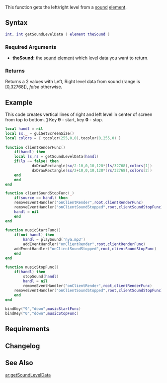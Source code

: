  
{{Client function}}
This function gets the left/right level from a [[/sound.md|sound]] [[/element.md|element]].
{{New feature/item|3.0132|1.3.2||
If the element is a player, this function will use the players voice.
}}
==Syntax== 
<syntaxhighlight lang="lua">int, int getSoundLevelData ( element theSound )</syntaxhighlight> 
{{OOP||[[/sound.md|sound]]:getLevelData}}
===Required Arguments=== 
*'''theSound:''' the [[/sound.md|sound]] [[/element.md|element]] which level data you want to return.

===Returns===
Returns a 2 values with Left, Right level data from sound (range is [0,32768]), ''false'' otherwise.

==Example==
This code creates vertical lines of right and left level in center of screen from top to bottom. [http://imageshack.com/a/img716/8689/4ud1.png] Key '''9''' - start, key '''0''' - stop.
<syntaxhighlight lang="lua">
local handl = nil
local sx,_ = guiGetScreenSize()
local colors = { tocolor(255,0,0),tocolor(0,255,0) }
 
function clientRenderFunc()
    if(handl) then
	local ls,rs = getSoundLevelData(handl)
	if(ls ~= false) then
            dxDrawRectangle(sx/2-10,0,10,128*(ls/32768),colors[1])
            dxDrawRectangle(sx/2+10,0,10,128*(rs/32768),colors[2])
	end
    end
end

function clientSoundStopFunc(_)
    if(source == handl) then
	removeEventHandler("onClientRender",root,clientRenderFunc)
	removeEventHandler("onClientSoundStopped",root,clientSoundStopFunc)
	handl = nil
    end
end
 
function musicStartFunc()
    if(not handl) then
        handl = playSound('nya.mp3')
        addEventHandler("onClientRender",root,clientRenderFunc)
	addEventHandler("onClientSoundStopped",root,clientSoundStopFunc)
    end
end
 
function musicStopFunc()
    if(handl) then
        stopSound(handl)
        handl = nil
        removeEventHandler("onClientRender",root,clientRenderFunc)
	removeEventHandler("onClientSoundStopped",root,clientSoundStopFunc)
    end
end
 
bindKey("9","down",musicStartFunc)
bindKey("0","down",musicStopFunc)
</syntaxhighlight>

==Requirements==
{{Requirements|n/a|1.3.0-9.04162|}}

==Changelog==
{{ChangelogHeader}}
{{ChangelogItem|1.3.2|Added player element to use a players voice}}

==See Also==
{{Client_audio_functions}}

[[/ar:getSoundLevelData.md|ar:getSoundLevelData]]